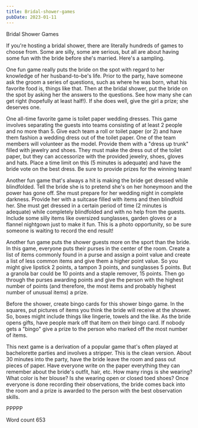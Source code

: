 ```yaml
---
title: Bridal-shower-games
pubDate: 2023-01-11
---
```


Bridal Shower Games

If you're hosting a bridal shower, there are literally hundreds of games to choose from. Some are silly, some are serious, but all are about having some fun with the bride before she's married. Here's a sampling.

One fun game really puts the bride on the spot with regard to her knowledge of her husband-to-be's life. Prior to the party, have someone ask the groom a series of questions, such as where he was born, what his favorite food is, things like that. Then at the bridal shower, put the bride on the spot by asking her the answers to the questions. See how many she can get right (hopefully at least half!). If she does well, give the girl a prize; she deserves one.

One all-time favorite game is toilet paper wedding dresses. This game involves separating the guests into teams consisting of at least 2 people and no more than 5. Give each team a roll or toilet paper (or 2) and have them fashion a wedding dress out of the toilet paper. One of the team members will volunteer as the model. Provide them with a "dress up trunk" filled with jewelry and shoes. They must make the dress out of the toilet paper, but they can accessorize with the provided jewelry, shoes, gloves and hats. Place a time limit on this (5 minutes is adequate) and have the bride vote on the best dress. Be sure to provide prizes for the winning team!

Another fun game that's always a hit is making the bride get dressed while blindfolded. Tell the bride she is to pretend she's on her honeymoon and the power has gone off. She must prepare for her wedding night in complete darkness. Provide her with a suitcase filled with items and then blindfold her. She must get dressed in a certain period of time (2 minutes is adequate) while completely blindfolded and with no help from the guests. Include some silly items like oversized sunglasses, garden gloves or a flannel nightgown just to make it fun. This is a photo opportunity, so be sure someone is waiting to record the end result!

Another fun game puts the shower guests more on the sport than the bride. In this game, everyone puts their purses in the center of the room. Create a list of items commonly found in a purse and assign a point value and create a list of less common items and give them a higher point value. So you might give lipstick 2 points, a tampon 3 points, and sunglasses 5 points. But a granola bar could be 10 points and a staple remover, 15 points. Then go through the purses awarding points and give the person with the highest number of points (and therefore, the most items and probably highest number of unusual items) a prize.

Before the shower, create bingo cards for this shower bingo game. In the squares, put pictures of items you think the bride will receive at the shower. So, boxes might include things like lingerie, towels and the like. As the bride opens gifts, have people mark off that item on their bingo card. If nobody gets a "bingo" give a prize to the person who marked off the most number of items.

This next game is a derivation of a popular game that's often played at bachelorette parties and involves a stripper. This is the clean version. About 30 minutes into the party, have the bride leave the room and pass out pieces of paper. Have everyone write on the paper everything they can remember about the bride's outfit, hair, etc. How many rings is she wearing? What color is her blouse? Is she wearing open or closed toed shoes? Once everyone is done recording their observations, the bride comes back into the room and a prize is awarded to the person with the best observation skills.

PPPPP

Word count 653